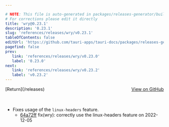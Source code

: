 ```yaml
---

# NOTE: This file is auto-generated in packages/releases-generator/build.ts
# For corrections please edit it directly
title: 'wry@0.23.1'
description: '0.23.1'
slug: 'references/releases/wry/v0.23.1'
tableOfContents: false
editUrl: 'https://github.com/tauri-apps/tauri-docs/packages/releases-generator/build.ts'
pagefind: false
prev:
   link: 'references/releases/wry/v0.23.0'
   label: '0.23.0'
next:
   link: 'references/releases/wry/v0.23.2'
   label: 'v0.23.2'
---
```


<div style="margin-bottom:3rem; display: flex; justify-content: space-between; align-items: center"><span>[Return](/releases)</span><span><a href="https://github.com/tauri-apps/wry/releases/tag/wry-v0.23.1">View on GitHub</a></span></div>

- Fixes usage of the `linux-headers` feature.
  - [64a72ff](https://github.com/tauri-apps/wry/commit/64a72ffd2369f51d36bdb00973f71326e8395016) fix(wry): correctly use the linux-headers feature on 2022-12-05

